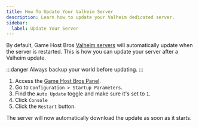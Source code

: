 ```yaml
---
title: How To Update Your Valheim Server
description: Learn how to update your Valheim dedicated server.
sidebar:
  label: Update Your Server
---
```


By default, Game Host Bros [Valheim servers](https://www.gamehostbros.com/valheim-server-hosting/) will automatically update when the server is restarted. This is how you can update your server after a Valheim update. 

:::danger
Always backup your world before updating.
:::
<Steps>
1. Access the [Game Host Bros Panel](https://panel.gamehostbros.com/).
2. Go to `Configuration > Startup Parameters`.
3. Find the `Auto Update` toggle and make sure it's set to `1`.
4. Click `Console`
5. Click the `Restart` button. 
</Steps>
The server will now automatically download the update as soon as it starts.